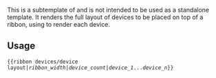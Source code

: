 {{Documentation subpage}}
<IncludeOnly><!-- 在這裡加入模板的保護標識 --></IncludeOnly><NoInclude>{{template doc page viewed directly}}</NoInclude>
<!-- 在本行下編輯模板說明 -->
<!-- PLEASE ADD CATEGORIES AND INTERWIKIS AT THE BOTTOM OF THIS PAGE -->

{{intricate template}}

This is a subtemplate of {{tl2|ribbon devices}} and is not intended to be used as a standalone template.  It renders the full layout of devices to be placed on top of a ribbon, using {{tl2|ribbon devices/device}} to render each device.

== Usage ==

<code><nowiki>{{</nowiki>ribbon devices/device layout|''ribbon_width''|''device_count''|''device_1''...''device_n''<nowiki>}}</nowiki></code>

<IncludeOnly>
<!-- 本行下加入模板的分類 -->

<!-- 本行下加入模板的跨語言鏈接 -->

</IncludeOnly>